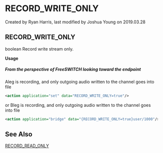 
# RECORD_WRITE_ONLY 

 Created by  Ryan Harris, last modified by  Joshua Young on 2019.03.28

## RECORD_WRITE_ONLY

boolean Record write stream only.

**Usage** 

##### From the perspective of FreeSWITCH looking toward the endpoint

Aleg is recording, and only outgoing audio written to the channel goes into file

```xml
<action application="set" data="RECORD_WRITE_ONLY=true"/>
```

or Bleg is recording, and only outgoing audio written to the channel goes into file

```xml
<action application="bridge" data="{RECORD_WRITE_ONLY=true}user/1000"/>
```

## See Also

[RECORD\_READ\_ONLY](./RECORD_READ_ONLY_16353891.mdx#--)


